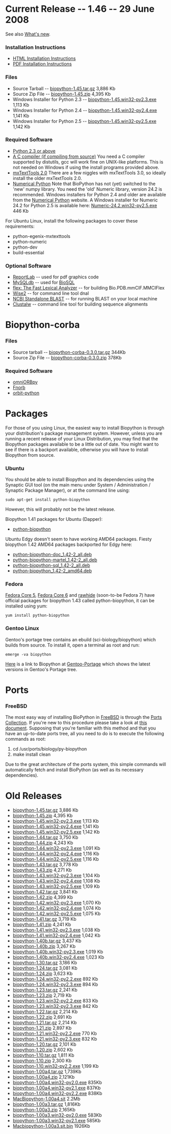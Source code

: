 = Current Release -- 1.46 -- 29 June 2008 =

See also [http://biopython.open-bio.org/SRC/biopython/NEWS What's new].

=== Installation Instructions ===

* [http://biopython.org/DIST/docs/install/Installation.html HTML Installation Instructions]
* [http://biopython.org/DIST/docs/install/Installation.pdf PDF Installation Instructions]

=== Files ===

* Source Tarball -- [http://biopython.org/DIST/biopython-1.45.tar.gz biopython-1.45.tar.gz] 3,886 Kb
* Source Zip File -- [http://biopython.org/DIST/biopython-1.45.zip biopython-1.45.zip] 4,395 Kb
* Windows Installer for Python 2.3 -- [http://biopython.org/DIST/biopython-1.45.win32-py2.3.exe biopython-1.45.win32-py2.3.exe] 1,113 Kb
* Windows Installer for Python 2.4 -- [http://biopython.org/DIST/biopython-1.45.win32-py2.4.exe biopython-1.45.win32-py2.4.exe] 1,141 Kb
* Windows Installer for Python 2.5 -- [http://biopython.org/DIST/biopython-1.45.win32-py2.5.exe biopython-1.45.win32-py2.5.exe] 1,142 Kb

=== Required Software ===

* [http://www.python.org Python 2.3 or above]
* [http://www.python.org/doc/current/inst/inst.html A C compiler (if compiling from source)] You need a C compiler supported by distutils, gcc will work fine on UNIX-like platforms.  This is not needed on Windows if using the install programs provided above.
* [http://www.egenix.com/www2002/python/eGenix-mx-Extensions-v2.x.html/ mxTextTools 2.0] There are a few niggles with mxTextTools 3.0, so ideally install the older mxTextTools 2.0.
* [http://numpy.scipy.org/#older_array Numerical Python] Note that BioPython has not (yet) switched to the 'new' numpy library.  You need the 'old' Numeric library, version 24.2 is recommended. Windows installers for Python 2.4 and older are available from the [http://numpy.scipy.org/#older_array Numerical Python] website. A Windows installer for Numeric 24.2 for Python 2.5 is available here: [http://biopython.org/DIST/Numeric-24.2.win32-py2.5.exe Numeric-24.2.win32-py2.5.exe] 446 Kb

For Ubuntu Linux, install the following packages to cover these requirements:

* python-egenix-mxtexttools
* python-numeric
* python-dev
* build-essential

=== Optional Software ===

* [http://www.reportlab.org/downloads.html ReportLab] -- used for pdf graphics code
* [http://sourceforge.net/projects/mysql-python MySQLdb] -- used for [[BioSQL]]
* [http://flex.sourceforge.net/ flex: The Fast Lexical Analyzer] -- for building Bio.PDB.mmCIF.MMCIFlex
* [http://www.ebi.ac.uk/Wise2/ Wise2] -- for command line tool dnal
* [http://www.ncbi.nlm.nih.gov/blast/download.shtml NCBI Standalone BLAST] -- for running BLAST on your local machine
* [ftp://ftp.ebi.ac.uk/pub/software/unix/clustalw/ Clustalw] -- command line tool for building sequence alignments

= Biopython-corba =

=== Files ===

* Source tarball -- [http://biopython.org/DIST/biopython-corba-0.3.0.tar.gz biopython-corba-0.3.0.tar.gz] 344Kb
* Source Zip File -- [http://biopython.org/DIST/biopython-corba-0.3.0.zip biopython-corba-0.3.0.zip] 378Kb

=== Required Software ===

* [http://omniorb.sourceforge.net omniORBpy]
* [http://fnorb.sourceforge.net Fnorb]
* [http://sourceforge.net/projects/orbit-python orbit-python]

= Packages =

For those of you using Linux, the easiest way to install Biopython is through your distribution's package management system.  However, unless you are running a recent release of your Linux Distribution, you may find that the Biopython packages available to be a little out of date.  You might want to see if there is a backport available, otherwise you will have to install Biopython from source. 

=== Ubuntu ===

You should be able to install Biopython and its dependencies using the Synaptic GUI tool (on the main menu under System / Administration / Synaptic Package Manager), or at the command line using:

 sudo apt-get install python-biopython

However, this will probably not be the latest release.

Biopython 1.41 packages for Ubuntu (Dapper):
*[http://packages.ubuntulinux.org/dapper/source/python-biopython python-biopython]

Ubuntu Edgy doesn't seem to have working AMD64 packages. Fiesty biopython 1.42 AMD64 packages backported for Edgy here:

*[http://students.ee.sun.ac.za/~nmarais/files/python-biopython-doc_1.42-2_all.deb python-biopython-doc_1.42-2_all.deb]
*[http://students.ee.sun.ac.za/~nmarais/files/python-biopython-martel_1.42-2_all.deb python-biopython-martel_1.42-2_all.deb]
*[http://students.ee.sun.ac.za/~nmarais/files/python-biopython-sql_1.42-2_all.deb python-biopython-sql_1.42-2_all.deb]
*[http://students.ee.sun.ac.za/~nmarais/files/python-biopython_1.42-2_amd64.deb python-biopython_1.42-2_amd64.deb]

=== Fedora ===

[http://download.fedora.redhat.com/pub/fedora/linux/extras/5/i386/repoview/python-biopython.html Fedora Core 5], [http://download.fedora.redhat.com/pub/fedora/linux/extras/6/i386/repoview/python-biopython.html Fedora Core 6] and [http://download.fedora.redhat.com/pub/fedora/linux/extras/development/i386/repoview/python-biopython.html rawhide] (soon-to-be Fedora 7) have official packages for biopython 1.43 called python-biopython, it can be installed using yum:

 yum install python-biopython

=== Gentoo Linux ===

Gentoo's portage tree contains an ebuild (sci-biology/biopython) which builds from source.  To install it, open a terminal as root and run:

 emerge -va biopython 

[http://www.gentoo-portage.com/sci-biology/biopython Here] is a link to Biopython at [http://www.gentoo-portage.com Gentoo-Portage] which shows the latest versions in Gentoo's Portage tree.

= Ports =

===FreeBSD===

The most easy way of installing BioPython in [http://www.freebsd.org/ FreeBSD] is through the [http://www.freebsd.org/ports/ Ports Collection]. If you're new to this procedure please take a look at [http://www.freebsd.org/doc/en_US.ISO8859-1/books/handbook/ports-using.html this document]. Supposing that you're familiar with this method and that you have an up-to-date ports tree, all you need to do is to execute the following commands as root:

<bash>
# cd /usr/ports/biology/py-biopython
# make install clean
</bash>

Due to the great architecture of the ports system, this simple commands will automatically fetch and install BioPython (as well as its necessary dependencies).

= Old Releases =

* [http://biopython.org/DIST/biopython-1.45.tar.gz biopython-1.45.tar.gz] 3,886 Kb
* [http://biopython.org/DIST/biopython-1.45.zip biopython-1.45.zip] 4,395 Kb
* [http://biopython.org/DIST/biopython-1.45.win32-py2.3.exe biopython-1.45.win32-py2.3.exe] 1,113 Kb
* [http://biopython.org/DIST/biopython-1.45.win32-py2.4.exe biopython-1.45.win32-py2.4.exe] 1,141 Kb
* [http://biopython.org/DIST/biopython-1.45.win32-py2.5.exe biopython-1.45.win32-py2.5.exe] 1,142 Kb
* [http://biopython.org/DIST/biopython-1.44.tar.gz biopython-1.44.tar.gz] 3,750 Kb
* [http://biopython.org/DIST/biopython-1.44.zip biopython-1.44.zip] 4,243 Kb
* [http://biopython.org/DIST/biopython-1.44.win32-py2.3.exe biopython-1.44.win32-py2.3.exe] 1,091 Kb
* [http://biopython.org/DIST/biopython-1.44.win32-py2.4.exe biopython-1.44.win32-py2.4.exe] 1,116 Kb
* [http://biopython.org/DIST/biopython-1.44.win32-py2.5.exe biopython-1.44.win32-py2.5.exe] 1,116 Kb
* [http://biopython.org/DIST/biopython-1.43.tar.gz biopython-1.43.tar.gz] 3,778 Kb
* [http://biopython.org/DIST/biopython-1.43.zip biopython-1.43.zip] 4,271 Kb
* [http://biopython.org/DIST/biopython-1.43.win32-py2.3.exe biopython-1.43.win32-py2.3.exe] 1,104 Kb
* [http://biopython.org/DIST/biopython-1.43.win32-py2.4.exe biopython-1.43.win32-py2.4.exe] 1,108 Kb
* [http://biopython.org/DIST/biopython-1.43.win32-py2.5.exe biopython-1.43.win32-py2.5.exe] 1,109 Kb
* [http://biopython.org/DIST/biopython-1.42.tar.gz biopython-1.42.tar.gz] 3,841 Kb
* [http://biopython.org/DIST/biopython-1.42.zip biopython-1.42.zip] 4,399 Kb
* [http://biopython.org/DIST/biopython-1.42.win32-py2.3.exe biopython-1.42.win32-py2.3.exe] 1,070 Kb
* [http://biopython.org/DIST/biopython-1.42.win32-py2.4.exe biopython-1.42.win32-py2.4.exe] 1,074 Kb
* [http://biopython.org/DIST/biopython-1.42.win32-py2.5.exe biopython-1.42.win32-py2.5.exe] 1,075 Kb
* [http://biopython.org/DIST/biopython-1.41.tar.gz biopython-1.41.tar.gz] 3,719 Kb
* [http://biopython.org/DIST/biopython-1.41.zip biopython-1.41.zip] 4,241 Kb
* [http://biopython.org/DIST/biopython-1.41.win32-py2.3.exe biopython-1.41.win32-py2.3.exe] 1,038 Kb
* [http://biopython.org/DIST/biopython-1.41.win32-py2.4.exe biopython-1.41.win32-py2.4.exe] 1,042 Kb
* [http://biopython.org/DIST/biopython-1.40b.tar.gz biopython-1.40b.tar.gz] 3,437 Kb
* [http://biopython.org/DIST/biopython-1.40b.zip biopython-1.40b.zip] 3,267 Kb
* [http://biopython.org/DIST/biopython-1.40b.win32-py2.3.exe biopython-1.40b.win32-py2.3.exe] 1,019 Kb
* [http://biopython.org/DIST/biopython-1.40b.win32-py2.4.exe biopython-1.40b.win32-py2.4.exe] 1,023 Kb
* [http://biopython.org/DIST/biopython-1.30.tar.gz biopython-1.30.tar.gz] 3,186 Kb
* [http://biopython.org/DIST/biopython-1.24.tar.gz biopython-1.24.tar.gz] 3,081 Kb
* [http://biopython.org/DIST/biopython-1.24.zip biopython-1.24.zip] 3,623 Kb
* [http://biopython.org/DIST/biopython-1.24.win32-py2.2.exe biopython-1.24.win32-py2.2.exe] 892 Kb
* [http://biopython.org/DIST/biopython-1.24.win32-py2.3.exe biopython-1.24.win32-py2.3.exe] 894 Kb
* [http://biopython.org/DIST/biopython-1.23.tar.gz biopython-1.23.tar.gz] 2,241 Kb
* [http://biopython.org/DIST/biopython-1.23.zip biopython-1.23.zip] 2,719 Kb
* [http://biopython.org/DIST/biopython-1.23.win32-py2.2.exe biopython-1.23.win32-py2.2.exe] 833 Kb
* [http://biopython.org/DIST/biopython-1.23.win32-py2.3.exe biopython-1.23.win32-py2.3.exe] 842 Kb
* [http://biopython.org/DIST/biopython-1.22.tar.gz biopython-1.22.tar.gz] 2,214 Kb
* [http://biopython.org/DIST/biopython-1.22.zip biopython-1.22.zip] 2,691 Kb
* [http://biopython.org/DIST/biopython-1.21.tar.gz biopython-1.21.tar.gz] 2,214 Kb
* [http://biopython.org/DIST/biopython-1.21.zip biopython-1.21.zip] 2,897 Kb
* [http://biopython.org/DIST/biopython-1.21.win32-py2.2.exe biopython-1.21.win32-py2.2.exe] 770 Kb
* [http://biopython.org/DIST/biopython-1.21.win32-py2.3.exe biopython-1.21.win32-py2.3.exe] 832 Kb
* [http://biopython.org/DIST/biopython-1.20.tar.gz biopython-1.20.tar.gz] 2,101 Kb
* [http://biopython.org/DIST/biopython-1.20.zip biopython-1.20.zip] 2,602 Kb
* [http://biopython.org/DIST/biopython-1.10.tar.gz biopython-1.10.tar.gz] 1,811 Kb
* [http://biopython.org/DIST/biopython-1.10.zip biopython-1.10.zip] 2,300 Kb
* [http://biopython.org/DIST/biopython-1.10.win32-py2.2.exe biopython-1.10.win32-py2.2.exe] 1,199 Kb
* [http://biopython.org/DIST/biopython-1.00a4.tar.gz biopython-1.00a4.tar.gz] 1,739Kb
* [http://biopython.org/DIST/biopython-1.00a4.zip biopython-1.00a4.zip] 2,121Kb
* [http://biopython.org/DIST/biopython-1.00a4.win32-py2.0.exe biopython-1.00a4.win32-py2.0.exe] 835Kb
* [http://biopython.org/DIST/biopython-1.00a4.win32-py2.1.exe biopython-1.00a4.win32-py2.1.exe] 837Kb
* [http://biopython.org/DIST/biopython-1.00a4.win32-py2.2.exe biopython-1.00a4.win32-py2.2.exe] 838Kb
* [http://biopython.org/DIST/MacBiopython-1.00a4.sit MacBiopython-1.00a4.sit] 2.2Mb
* [http://biopython.org/DIST/biopython-1.00a3.tar.gz biopython-1.00a3.tar.gz] 1,816Kb
* [http://biopython.org/DIST/biopython-1.00a3.zip biopython-1.00a3.zip] 2,165Kb
* [http://biopython.org/DIST/biopython-1.00a3.win32-py2.0.exe biopython-1.00a3.win32-py2.0.exe] 583Kb
* [http://biopython.org/DIST/biopython-1.00a3.win32-py2.1.exe biopython-1.00a3.win32-py2.1.exe] 585Kb
* [http://biopython.org/DIST/Macbiopython-1.00a3.sit.bin Macbiopython-1.00a3.sit.bin] 1926Kb